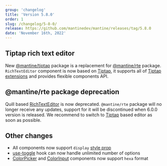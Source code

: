 ```yaml
---
group: 'changelog'
title: 'Version 5.8.0'
order: 1
slug: /changelog/5-8-0/
release: https://github.com/mantinedev/mantine/releases/tag/5.8.0
date: 'November 16th, 2022'
---
```



## Tiptap rich text editor

New [@mantine/tiptap](https://mantine.dev/others/tiptap/) package is a replacement
for [@mantine/rte](https://mantine.dev/others/rte/) package. `RichTextEditor`
component is now based on [Tiptap](https://tiptap.dev/), it supports all of
[Tiptap extensions](https://tiptap.dev/extensions) and provides flexible components API.

<Demo data={TipTapDemos.usage} />

## @mantine/rte package deprecation

Quill based [RichTextEditor](https://mantine.dev/others/rte/) is now deprecated.
`@mantine/rte` package will no longer receive any updates, support for it
will be discontinued when 6.0.0 version is released. We recommend to switch
to [Tiptap](https://mantine.dev/others/tiptap/) based editor as soon as possible.

## Other changes

- All components now support `display` [style prop](https://mantine.dev/styles/style-props/)
- [use-toggle](https://mantine.dev/hooks/use-toggle/) hook can now handle unlimited number of options
- [ColorPicker](https://mantine.dev/core/color-picker/) and [ColorInput](https://mantine.dev/core/color-input/) components now support `hexa` format
